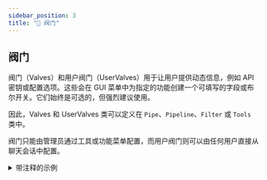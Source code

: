 ```yaml
---
sidebar_position: 3
title: "🔄 阀门"
---
```


## 阀门

阀门（Valves）和用户阀门（UserValves）用于让用户提供动态信息，例如 API 密钥或配置选项。这些会在 GUI 菜单中为指定的功能创建一个可填写的字段或布尔开关。它们始终是可选的，但强烈建议使用。

因此，Valves 和 UserValves 类可以定义在 `Pipe`、`Pipeline`、`Filter` 或 `Tools` 类中。

阀门只能由管理员通过工具或功能菜单配置，而用户阀门则可以由任何用户直接从聊天会话中配置。

<details>
<summary>带注释的示例</summary>

```python

from pydantic import BaseModel, Field
from typing import Literal

# 定义阀门
class Filter:
   # 注意当前的缩进：阀门和用户阀门必须声明为
   # Tools、Filter 或 Pipe 类的属性。这里以 Filter 为示例。
   class Valves(BaseModel):
       # Valves 和 UserValves 继承自 pydantic's BaseModel。
       # 这允许复杂的用例，如模型验证等。
       test_valve: int = Field(  # 注意类型提示：它用于
           # 选择要向用户显示的 UI 元素类型（按钮、文本等）。
           default=4,
           description="控制数值的阀门"
           # required=False,  # 你可以通过将其设为 True 来强制要求字段
       )
       # 要让用户在多个字符串之间选择，可以使用 typing 中的 Literal：
       choice_option: Literal["choiceA", "choiceB"] = Field(
           default="choiceA",
           description="一个多选阀门的示例",
       )
       priority: int = Field(
           default=0,
           description="过滤器操作的优先级。较低的值先通过"
       )
       # priority 字段是可选的，但如果存在，将用于排序过滤器。
       pass
       # 注意这个 'pass' 有助于解析，推荐使用。

   # 用户阀门的定义方式是相同的。
   class UserValves(BaseModel):
       test_user_valve: bool = Field(
           default=False, description="一个控制 True/False (开/关)开关的用户阀门"
       )
       pass

   def __init__(self):
       self.valves = self.Valves()
       # 由于它们是由管理员设置的，因此可以直接在代码执行时访问。
       pass

   # inlet 方法仅用于 Filter，但 __user__ 的处理方式是相同的
   def inlet(self, body: dict, __user__: dict):
       # 由于用户阀门是为每个用户定义的，因此只有在使用时才可用。
       # 注意，虽然 __user__ 是一个字典，但 __user__["valves"] 是一个
       # UserValves 对象。因此，您可以像这样访问值：
       test_user_valve = __user__["valves"].test_user_valve
       # 或者：
       test_user_valve = dict(__user__["valves"])["test_user_valve"]
       # 但是这将返回默认值而不是实际值：
       # test_user_valve = __user__["valves"]["test_user_valve"]  # 不要这样做！
```

</details>
